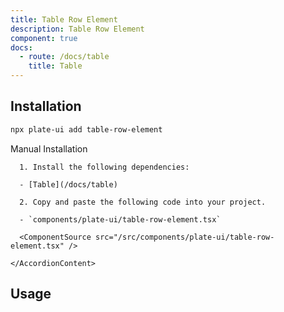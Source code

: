 ```yaml
---
title: Table Row Element
description: Table Row Element
component: true
docs:
  - route: /docs/table
    title: Table
---
```


[//]: # '<ComponentExample src="/src/components/examples/PlaygroundDemo.tsx">'
[//]: # '  <PlaygroundDemo />'
[//]: # '</ComponentExample>'

## Installation

```bash
npx plate-ui add table-row-element
```

<Accordion type="single" collapsible>
  <AccordionItem value="manual-installation">
    <AccordionTrigger>Manual Installation</AccordionTrigger>
    <AccordionContent>

      1. Install the following dependencies:

      - [Table](/docs/table)

      2. Copy and paste the following code into your project.

      - `components/plate-ui/table-row-element.tsx`

      <ComponentSource src="/src/components/plate-ui/table-row-element.tsx" />

    </AccordionContent>

  </AccordionItem>
</Accordion>

## Usage

```tsx

```

```tsx

```
